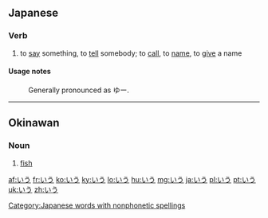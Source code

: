 ==Japanese==

===Verb===
{{ja-verb|type=1|tr=trans}}

# {{ja-def|言う}} to [[say]] something, to [[tell]] somebody; to [[call]], to [[name]], to [[give]] a name

====Usage notes====
: Generally pronounced as ゆー.
[[Category:Japanese words with nonphonetic spellings]]

----

==Okinawan==

===Noun===
{{head|ryu|noun|romaji|iu}}

# {{ryu-def|魚}} [[fish]]

[[af:いう]]
[[fr:いう]]
[[ko:いう]]
[[ky:いう]]
[[lo:いう]]
[[hu:いう]]
[[mg:いう]]
[[ja:いう]]
[[pl:いう]]
[[pt:いう]]
[[uk:いう]]
[[zh:いう]]